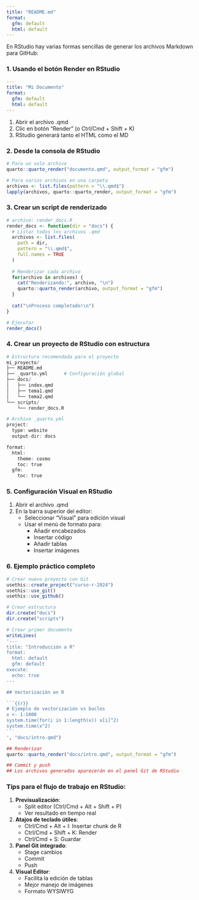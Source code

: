 ```yaml
---
title: "README.md"
format: 
  gfm: default
  html: default
---
```



En RStudio hay varias formas sencillas de generar los archivos Markdown para GitHub:

### 1. Usando el botón Render en RStudio

```yaml
---
title: "Mi Documento"
format: 
  gfm: default
  html: default
---
```

1. Abrir el archivo .qmd
2. Clic en botón "Render" (o Ctrl/Cmd + Shift + K)
3. RStudio generará tanto el HTML como el MD

### 2. Desde la consola de RStudio

```r
# Para un solo archivo
quarto::quarto_render("documento.qmd", output_format = "gfm")

# Para varios archivos en una carpeta
archivos <- list.files(pattern = "\\.qmd$")
lapply(archivos, quarto::quarto_render, output_format = "gfm")
```

### 3. Crear un script de renderizado

```r
# archivo: render_docs.R
render_docs <- function(dir = "docs") {
  # Listar todos los archivos .qmd
  archivos <- list.files(
    path = dir, 
    pattern = "\\.qmd$", 
    full.names = TRUE
  )
  
  # Renderizar cada archivo
  for(archivo in archivos) {
    cat("Renderizando:", archivo, "\n")
    quarto::quarto_render(archivo, output_format = "gfm")
  }
  
  cat("\nProceso completado!\n")
}

# Ejecutar
render_docs()
```

### 4. Crear un proyecto de RStudio con estructura

```r
# Estructura recomendada para el proyecto
mi_proyecto/
├── README.md
├── _quarto.yml      # Configuración global
├── docs/
│   ├── index.qmd
│   ├── tema1.qmd
│   └── tema2.qmd
└── scripts/
    └── render_docs.R

# Archivo _quarto.yml
project:
  type: website
  output-dir: docs

format:
  html:
    theme: cosmo
    toc: true
  gfm:
    toc: true
```

### 5. Configuración Visual en RStudio

1. Abrir el archivo .qmd
2. En la barra superior del editor:
   - Seleccionar "Visual" para edición visual
   - Usar el menú de formato para:
     - Añadir encabezados
     - Insertar código
     - Añadir tablas
     - Insertar imágenes

### 6. Ejemplo práctico completo

`````r
# Crear nuevo proyecto con Git
usethis::create_project("curso-r-2024")
usethis::use_git()
usethis::use_github()

# Crear estructura
dir.create("docs")
dir.create("scripts")

# Crear primer documento
writeLines(
'---
title: "Introducción a R"
format:
  html: default
  gfm: default
execute:
  echo: true
---

## Vectorización en R

```{{r}}
# Ejemplo de vectorización vs bucles
x <- 1:1000
system.time(for(i in 1:length(x)) x[i]^2)
system.time(x^2)
```
', "docs/intro.qmd")

## Renderizar
quarto::quarto_render("docs/intro.qmd", output_format = "gfm")

## Commit y push
## Los archivos generados aparecerán en el panel Git de RStudio
`````


### Tips para el flujo de trabajo en RStudio:

1. **Previsualización**:
   - Split editor (Ctrl/Cmd + Alt + Shift + P)
   - Ver resultado en tiempo real

2. **Atajos de teclado útiles**:
   - Ctrl/Cmd + Alt + I: Insertar chunk de R
   - Ctrl/Cmd + Shift + K: Render
   - Ctrl/Cmd + S: Guardar

3. **Panel Git integrado**:
   - Stage cambios
   - Commit
   - Push

4. **Visual Editor**:
   - Facilita la edición de tablas
   - Mejor manejo de imágenes
   - Formato WYSIWYG
